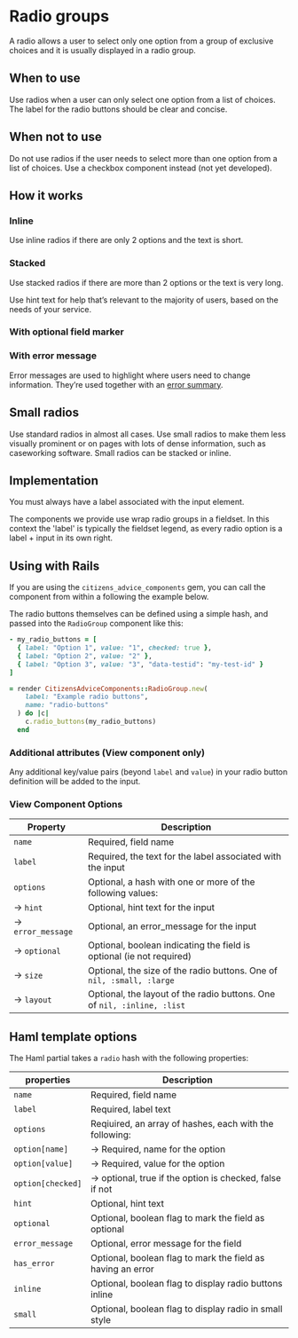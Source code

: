 
# Radio groups

A radio allows a user to select only one option from a group of exclusive choices and it is usually displayed in a radio group.

<Preview>
  <Story id="forms-radio-group--basic" />
</Preview>

## When to use

Use radios when a user can only select one option from a list of choices. The label for the radio buttons should be clear and concise.

## When not to use

Do not use radios if the user needs to select more than one option from a list of choices. Use a checkbox component instead (not yet developed).

## How it works

### Inline

<Preview>
  <Story id="forms-radio-group--inline" />
</Preview>

Use inline radios if there are only 2 options and the text is short.

### Stacked

<Preview>
  <Story id="forms-radio-group--with-long-options" />
</Preview>

Use stacked radios if there are more than 2 options or the text is very long.

Use hint text for help that’s relevant to the majority of users, based on the needs of your service.

### With optional field marker

<Preview>
  <Story id="forms-radio-group--optional" />
</Preview>

### With error message

Error messages are used to highlight where users need to change information. They’re used together with an [error summary](/design-system/styleguide/forms/components-error-summary--page?path=/docs/forms-error-summary--example).

<Preview>
  <Story id="forms-radio-group--with-error" />
</Preview>

## Small radios

<Preview>
  <Story id="forms-radio-group--small" />
</Preview>

Use standard radios in almost all cases. Use small radios to make them less visually prominent or on pages with lots of dense information, such as caseworking software. Small radios can be stacked or inline.

## Implementation

You must always have a label associated with the input element.

The components we provide use wrap radio groups in a fieldset. In this context the 'label' is typically the fieldset legend, as every radio option is a label + input in its own right.

## Using with Rails

If you are using the `citizens_advice_components` gem, you can call the component from within a following the example below.

The radio buttons themselves can be defined using a simple hash, and passed into the `RadioGroup` component like this:

```rb
- my_radio_buttons = [
  { label: "Option 1", value: "1", checked: true },
  { label: "Option 2", value: "2" },
  { label: "Option 3", value: "3", "data-testid": "my-test-id" }
]

= render CitizensAdviceComponents::RadioGroup.new(
    label: "Example radio buttons",
    name: "radio-buttons"
  ) do |c|
    c.radio_buttons(my_radio_buttons)
  end
```

### Additional attributes (View component only)

Any additional key/value pairs (beyond `label` and `value`) in your radio button definition will be added to the input.

<Preview>
  <Story id="forms-radio-group--attributes" />
</Preview>

### View Component Options

| Property               | Description                                                             |
| ---------------------- | ----------------------------------------------------------------------- |
| `name`                 | Required, field name                                                    |
| `label`                | Required, the text for the label associated with the input              |
| `options`              | Optional, a hash with one or more of the following values:              |
| &rarr; `hint`          | Optional, hint text for the input                                       |
| &rarr; `error_message` | Optional, an error_message for the input                                |
| &rarr; `optional`      | Optional, boolean indicating the field is optional (ie not required)    |
| &rarr; `size`          | Optional, the size of the radio buttons. One of `nil, :small, :large`   |
| &rarr; `layout`        | Optional, the layout of the radio buttons. One of `nil, :inline, :list` |

## Haml template options

The Haml partial takes a `radio` hash with the following properties:

| properties        | Description                                                  |
| ----------------- | ------------------------------------------------------------ |
| `name`            | Required, field name                                         |
| `label`           | Required, label text                                         |
| `options`         | Reqiuired, an array of hashes, each with the following:      |
| `option[name]`    | &rarr; Required, name for the option                         |
| `option[value]`   | &rarr; Required, value for the option                        |
| `option[checked]` | &rarr; optional, true if the option is checked, false if not |
| `hint`            | Optional, hint text                                          |
| `optional`        | Optional, boolean flag to mark the field as optional         |
| `error_message`   | Optional, error message for the field                        |
| `has_error`       | Optional, boolean flag to mark the field as having an error  |
| `inline`          | Optional, boolean flag to display radio buttons inline       |
| `small`           | Optional, boolean flag to display radio in small style       |
